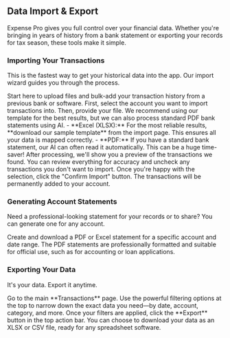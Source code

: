 <a id="data-management"></a>
## <Icon name="database" /> Data Import & Export

Expense Pro gives you full control over your financial data. Whether you're bringing in years of history from a bank statement or exporting your records for tax season, these tools make it simple.

<a id="data-management-import"></a>
### Importing Your Transactions

This is the fastest way to get your historical data into the app. Our import wizard guides you through the process.

<FeatureLink href="/transactions/import" title="Go to the Import Wizard" icon="uploadCloud">
  Start here to upload files and bulk-add your transaction history from a previous bank or software.
</FeatureLink>

<Step number={1} title="Upload Your File">
  First, select the account you want to import transactions into. Then, provide your file. We recommend using our template for the best results, but we can also process standard PDF bank statements using AI.
</Step>

<Alert variant="tip" title="Which format should I use?">
  - **Excel (XLSX):** For the most reliable results, **download our sample template** from the import page. This ensures all your data is mapped correctly.
  - **PDF:** If you have a standard bank statement, our AI can often read it automatically. This can be a huge time-saver!
</Alert>

<Step number={2} title="Review and Confirm">
  After processing, we'll show you a preview of the transactions we found. You can review everything for accuracy and uncheck any transactions you don't want to import. 
</Step>

<Step number={3} title="Complete the Import">
  Once you're happy with the selection, click the "Confirm Import" button. The transactions will be permanently added to your account.
</Step>


<a id="data-management-statements"></a>
### Generating Account Statements

Need a professional-looking statement for your records or to share? You can generate one for any account.

<FeatureLink href="/accounts/statement" title="Generate a Statement" icon="fileText">
  Create and download a PDF or Excel statement for a specific account and date range.
</FeatureLink>

<Alert variant="success" title="Professional PDFs">
  The PDF statements are professionally formatted and suitable for official use, such as for accounting or loan applications.
</Alert>


<a id="data-management-export"></a>
### Exporting Your Data

It's your data. Export it anytime.

<Step number={1} title="Filter Your Data">
  Go to the main **Transactions** page. Use the powerful filtering options at the top to narrow down the exact data you need—by date, account, category, and more.
</Step>

<Step number={2} title="Click Export">
  Once your filters are applied, click the **Export** button in the top action bar. You can choose to download your data as an XLSX or CSV file, ready for any spreadsheet software.
</Step>
